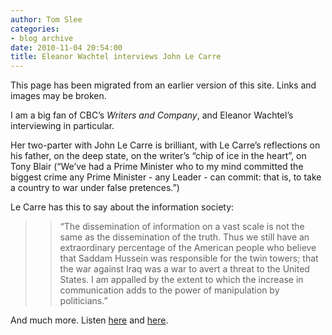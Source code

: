 ```yaml
---
author: Tom Slee
categories:
- blog archive
date: 2010-11-04 20:54:00
title: Eleanor Wachtel interviews John Le Carre
---
```


::: {.callout-note}

This page has been migrated from an earlier version of this site. 
Links and images may be broken.

:::



				

I am a big fan of CBC's _Writers and Company_, and Eleanor Wachtel's interviewing in particular.




Her two-parter with John Le Carre is brilliant, with Le Carre's reflections on his father, on the deep state, on the writer's "chip of ice in the heart", on Tony Blair ("We've had a Prime Minister who to my mind committed the biggest crime any Prime Minister - any Leader - can commit: that is, to take a country to war under false pretences.")




Le Carre has this to say about the information society:




<blockquote>

> 
> "The dissemination of information on a vast scale is not the same as the dissemination of the truth. Thus we still have an extraordinary percentage of the American people who believe that Saddam Hussein was responsible for the twin towers; that the war against Iraq was a war to avert a threat to the United States. I am appalled by the extent to which the increase in communication adds to the power of manipulation by politicians."
> 
> 
</blockquote>




And much more. Listen [here](http://www.cbc.ca/writersandcompany/episode/2010/10/10/sunday-10-october-2010-and-tuesday-12-october-2010-john-le-carr-interview/) and [here](http://www.cbc.ca/writersandcompany/episode/2010/10/17/john-le-carre-interview-part-two/).


		
